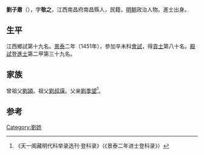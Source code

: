 {{Otheruses|other=名为刘敬之的其他人物|刘敬之}}

'''劉子肅'''（{{bd|1412年||？}}），字'''敬之'''，江西南昌府南昌縣人，民籍，[[明朝|明朝]]政治人物。進士出身。

== 生平 ==
江西鄉試第十九名。[[景泰|景泰]]二年（1451年），參加辛未科[[會試|會試]]，得[[貢士|貢士]]第八十名。[[殿試|殿試]]登[[進士|進士]]第二甲第三十九名。

== 家族 ==
曾祖父[[劉頴|劉頴]]。祖父[[劉叔謨|劉叔謨]]。父亲[[劉季望|劉季望]]<ref>《天一阁藏明代科举录选刊·登科录》（《景泰二年进士登科录》）</ref>。

==参考==
{{reflist}}

{{景泰二年辛未科殿試金榜}}

{{Authority control}}

{{DEFAULTSORT:}}
[[Category:劉姓|Category:劉姓]]


{{明朝人物小作品}}
